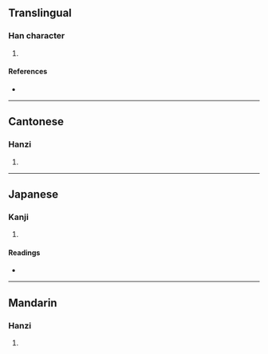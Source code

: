 {{character info/new}}
==Translingual==

===Han character===
{{Han char|rn=38|rad=女|as=04|sn=7|four=48427|canj=VCSH|ids=⿰女分}}

# {{defn|Han|sort=女04}}

====References====
* {{Han ref|kx=0257.020|dkj=06102|dj=0521.150|hdz=21032.040|uh=59A2|ud=22946|bh=CAB7|bd=51895}}

----

==Cantonese==

===Hanzi===
{{yue-hanzi|jyut=fan4|y=fan4}}

# {{defn|lang=yue|sort=女04}}

----

==Japanese==

===Kanji===
{{ja-kanji|grade=|rs=女04}}

# {{defn|lang=ja|sort=女04}}

====Readings====
* {{ja-readings|on=[[ふん]] (fun), [[ぶん]] (bun)|kun=}}

----

==Mandarin==

===Hanzi===
{{cmn-hanzi|pin=[[fén]] ([[fen2]])|wg=fen<sup>2</sup>}}

# {{defn|lang=cmn|sort=女04}}